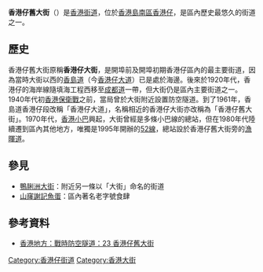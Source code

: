 {{Infobox Hong Kong Road
|   中文街道名稱    = 香港仔舊大街
|   英文街道名稱    = Old Main Street, Aberdeen
|   圖片    =  File:Old Main Street Aberdeen 201508.jpg
|   圖片說明    = 香港仔舊大街北段 （2015年）
|   路段總長度    = 0.3
|   行車線數量    = 2線
|   所在地區    = [[香港島|香港島]][[南區_(香港)|南區]]
|   起點    = [[香港仔|香港仔]][[香港仔大道|香港仔大道]]<br/>近[[嘉諾撒培德小學|嘉諾撒培德小學]]
|   終點    = [[香港仔|香港仔]][[香港仔大道|香港仔大道]]<br/>近[[舊香港仔警署|舊香港仔警署]]（[[蒲窩|蒲窩]]）入口
|   道路命名日期    =  1961年
|   道路舊名資料    = 香港仔大街
|   通車日期    =  19世紀
}}

'''香港仔舊大街'''（{{lang-en|Old Main Street, Aberdeen}}）是[[香港街道|香港街道]]，位於[[香港島|香港島]][[南區_(香港)|南區]][[香港仔|香港仔]]，是區內歷史最悠久的街道之一。

==歷史==
香港仔舊大街原稱'''香港仔大街'''，是開埠前及開埠初期香港仔區內的最主要街道，因為當時大街以西的[[香島道|香島道]]（今[[香港仔大道|香港仔大道]]）已是處於海邊。後來於1920年代，香港仔的海岸線隨填海工程西移至[[成都道_(香港)|成都道]]一帶，但大街仍是區內主要街道之一。1940年代初[[香港保衛戰|香港保衛戰]]之前，當局曾於大街附近設置防空隧道。到了1961年，香島道香港仔段改稱「香港仔大道」，名稱相近的香港仔大街亦改稱為「香港仔舊大街」。1970年代，[[香港小巴|香港小巴]]興起，大街曾經是多條小巴線的總站，但在1980年代陸續遷到區內其他地方，唯獨是1995年開辦的[[香港島專線小巴52線|52線]]，總站設於香港仔舊大街旁的[[漁暉道|漁暉道]]。

==參見==
*[[鴨脷洲大街|鴨脷洲大街]]：附近另一條以「大街」命名的街道
*[[山窿謝記魚蛋|山窿謝記魚蛋]]：區內著名老字號食肆

==參考資料==
*[http://www.hk-place.com/viewtext.php?id=248 香港地方：戰時防空隧道：23	香港仔舊大街] {{Wayback|url=http://www.hk-place.com/viewtext.php?id=248 |date=20101216143603 }}
{{commonscat|Old Main Street Aberdeen}}
[[Category:香港仔街道|Category:香港仔街道]]
[[Category:香港大街|Category:香港大街]]